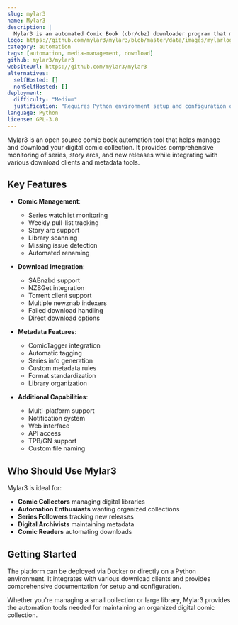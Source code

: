 ```yaml
---
slug: mylar3
name: Mylar3
description: |
  Mylar3 is an automated Comic Book (cbr/cbz) downloader program that monitors and downloads comics from NZB and torrent sources, with support for story arcs, metadata tagging, and library management.
logo: https://github.com/mylar3/mylar3/blob/master/data/images/mylarlogo.png
category: automation
tags: [automation, media-management, download]
github: mylar3/mylar3
websiteUrl: https://github.com/mylar3/mylar3
alternatives:
  selfHosted: []
  nonSelfHosted: []
deployment:
  difficulty: "Medium"
  justification: "Requires Python environment setup and configuration of download clients. Multiple components need to be managed."
language: Python
license: GPL-3.0
---
```


Mylar3 is an open source comic book automation tool that helps manage and download your digital comic collection. It provides comprehensive monitoring of series, story arcs, and new releases while integrating with various download clients and metadata tools.

## Key Features

- **Comic Management**:

  - Series watchlist monitoring
  - Weekly pull-list tracking
  - Story arc support
  - Library scanning
  - Missing issue detection
  - Automated renaming

- **Download Integration**:

  - SABnzbd support
  - NZBGet integration
  - Torrent client support
  - Multiple newznab indexers
  - Failed download handling
  - Direct download options

- **Metadata Features**:

  - ComicTagger integration
  - Automatic tagging
  - Series info generation
  - Custom metadata rules
  - Format standardization
  - Library organization

- **Additional Capabilities**:
  - Multi-platform support
  - Notification system
  - Web interface
  - API access
  - TPB/GN support
  - Custom file naming

## Who Should Use Mylar3

Mylar3 is ideal for:

- **Comic Collectors** managing digital libraries
- **Automation Enthusiasts** wanting organized collections
- **Series Followers** tracking new releases
- **Digital Archivists** maintaining metadata
- **Comic Readers** automating downloads

## Getting Started

The platform can be deployed via Docker or directly on a Python environment. It integrates with various download clients and provides comprehensive documentation for setup and configuration.

Whether you're managing a small collection or large library, Mylar3 provides the automation tools needed for maintaining an organized digital comic collection.

